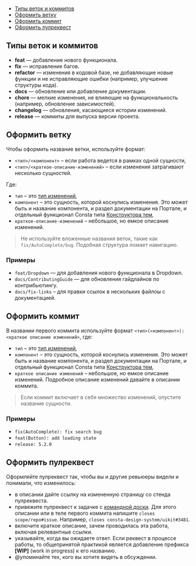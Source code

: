 
<MdxMenu>

- [Типы веток и коммитов](#типы-веток-и-коммитов)
- [Оформить ветку](#оформить-ветку)
- [Оформить коммит](#оформить-коммит)
- [Оформить пулреквест](#оформить-пулреквест)

</MdxMenu>

## Типы веток и коммитов

- **feat** — добавление нового функционала.
- **fix** — исправление багов.
- **refactor** — изменения в кодовой базе, не добавляющие новые функции и не исправляющие ошибки (например, улучшение структуры кода).
- **docs** — обновление или добавление документации.
- **chore** — мелкие изменения, не влияющие на функциональность (например, обновление зависимостей).
- **changelog** — обновления, касающиеся истории изменений.
- **release** — коммиты для выпуска версии проекта.

## Оформить ветку

Чтобы оформить название ветки, используйте формат:

- `<тип>/<компонент>` – если работа ведется в рамках одной сущности,
- `<тип>/<краткое-описание-изменений>` – если изменения затрагивают несколько сущностей.

Где:

- `тип` – это [тип изменений](https://www.notion.so/12ac4fa839ec80f09234fb3ae3ddb79a?pvs=21),
- `компонент` – это сущность, которой коснулись изменения. Это может быть и название компонента, и раздел документации на Портале, и отдельный функционал Consta типа [Конструктора тем](##THEME_CONSTRUCTOR),
- `краткое-описание-изменений` – небольшое, но емкое описание изменений.

> Не используйте вложенные названия веток, такие как `fix/AutoComplete/bug`. Подобная структура ломает навигацию.

### Примеры

- `feat/Dropdown` — для добавления нового функционала в Dropdown.
- `docs/ContributingGuide` — для обновления гайдлайнов по контрибьютингу.
- `docs/fix-links` – для правки ссылок в нескольких файлоы с документацией.

## Оформить коммит

В названии первого коммита используйте формат `<тип>(<компонент>): <краткое описание изменений>`, где:

- `тип` – это [тип изменений](#типы-веток-и-коммитов),
- `компонент` – это сущность, которой коснулись изменения. Это может быть и название компонента, и раздел документации на Портале, и отдельный функционал Consta типа [Конструктора тем](##THEME_CONSTRUCTOR),
- `краткое описание изменений` – небольшое, но емкое описание изменений. Подробное описание изменений давайте в описании коммита.

> Если коммит включает в себя множество изменений, опустите название сущности.

### Примеры

- `fix(AutoComplete): fix search bug`
- `feat(Button): add loading state`
- `release: 5.2.0`

## Оформить пулреквест

Оформляйте пулреквест так, чтобы вы и другие ревьюеры видели и понимали, что изменилось:

- в описании дайте ссылку на измененную страницу со стенда пулреквеста.
- привяжите пулреквест к задачке с [командной доски](https://github.com/orgs/consta-design-system/projects/7). Для этого описании или в теле первого коммита напишите `closes scope/repo#issue`. Например, `closes consta-design-system/uikit#3481`.
- включите краткое описание, зачем проводилась эта работа, включая релевантные ссылки.
- указывайте, когда вы ожидаете ответ. Если реквест в процессе работы, то общепринятой практикой является добавление префикса **[WIP]** (work in progress) к его названию.
- @упоминайте тех, кого вы хотите видеть в обсуждении.
